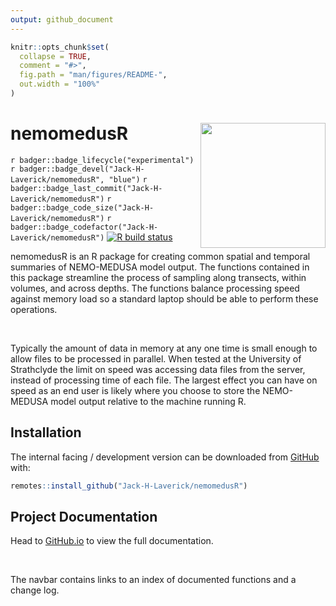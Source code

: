 ```yaml
---
output: github_document
---
```


<!-- README.md is generated from README.Rmd. Please edit that file -->

```r
knitr::opts_chunk$set(
  collapse = TRUE,
  comment = "#>",
  fig.path = "man/figures/README-",
  out.width = "100%"
)
```

# nemomedusR <a href='https://jack-h-laverick.github.io/nemomedusR'><img src='man/figures/logo.png' align="right" height="200"/></a>

<!-- badges: start -->
`r badger::badge_lifecycle("experimental")`
`r badger::badge_devel("Jack-H-Laverick/nemomedusR", "blue")`
`r badger::badge_last_commit("Jack-H-Laverick/nemomedusR")`
`r badger::badge_code_size("Jack-H-Laverick/nemomedusR")`
`r badger::badge_codefactor("Jack-H-Laverick/nemomedusR")`
[![R build status](https://github.com/Jack-H-Laverick/nemomedusR/workflows/R-CMD-check/badge.svg)](https://github.com/Jack-H-Laverick/nemomedusR/actions)
<!-- badges: end -->

nemomedusR is an R package for creating common spatial and temporal summaries of NEMO-MEDUSA model output. The functions contained in this package streamline the process of sampling along transects, within volumes, and across depths. The functions balance processing speed against memory load so a standard laptop should be able to perform these operations. 

<br/>

Typically the amount of data in memory at any one time is small enough to allow files to be processed in parallel. When tested at the University of Strathclyde the limit on speed was accessing data files from the server, instead of processing time of each file. The largest effect you can have on speed as an end user is likely where you choose to store the NEMO-MEDUSA model output relative to the machine running R.

## Installation

The internal facing / development version can be downloaded from [GitHub](https://github.com/) with:

``` r
remotes::install_github("Jack-H-Laverick/nemomedusR")
```

## Project Documentation

Head to [GitHub.io](https://jack-h-laverick.github.io/nemomedusR/index.html) to view the full documentation.

<br/>

The navbar contains links to an index of documented functions and a change log. 
